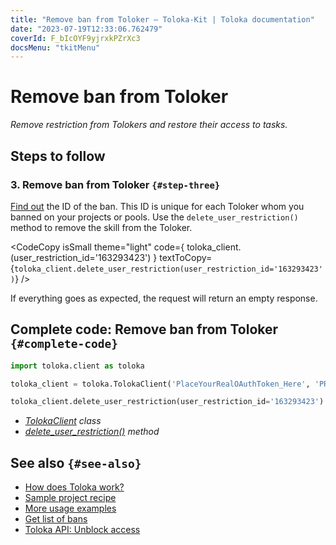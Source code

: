 ```yaml
---
title: "Remove ban from Toloker — Toloka-Kit | Toloka documentation"
date: "2023-07-19T12:33:06.762479"
coverId: F_bIcOYF9yjrxkPZrXc3
docsMenu: "tkitMenu"
---
```



# Remove ban from Toloker

_Remove restriction from Tolokers and restore their access to tasks._

## Steps to follow

<Import/>

<Instantiate/>

### 3. Remove ban from Toloker `{#step-three}`

[Find out](/docs/toloka-kit/recipes/get-restrictions#step-three) the ID of the ban. This ID is unique for each Toloker whom you banned on your projects or pools. Use the `delete_user_restriction()` method to remove the skill from the Toloker.

<CodeCopy
  isSmall
  theme="light"
  code={
    <HighlightChildren language="python">
      toloka_client.<Term term="delete_user_restriction"><DeleteUserRestriction/></Term>(user_restriction_id='163293423')
    </HighlightChildren>
  }
  textToCopy={`toloka_client.delete_user_restriction(user_restriction_id='163293423')`}
/>

If everything goes as expected, the request will return an empty response.

## Complete code: Remove ban from Toloker `{#complete-code}`

```python
import toloka.client as toloka

toloka_client = toloka.TolokaClient('PlaceYourRealOAuthToken_Here', 'PRODUCTION')

toloka_client.delete_user_restriction(user_restriction_id='163293423')
```

<Note mode="tip" title="List of classes and methods used in this recipe">

- _[TolokaClient](/docs/toloka-kit/reference/toloka.client.TolokaClient) class_
- _[delete_user_restriction()](/docs/toloka-kit/reference/toloka.client.TolokaClient.delete_user_restriction) method_

</Note>

## See also `{#see-also}`

- [How does Toloka work?](/docs/guide/overview)
- [Sample project recipe](/docs/toloka-kit/recipes/learn-basics)
- [More usage examples](/docs/toloka-kit/recipes/use-cases)
- [Get list of bans](/docs/toloka-kit/recipes/get-restrictions)
- [Toloka API: Unblock access](https://toloka.ai/docs/api/api-reference/#delete-/user-restrictions/-id-)